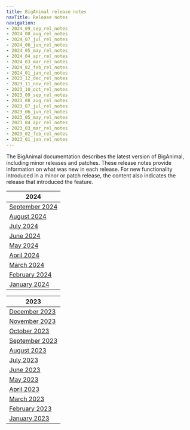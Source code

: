 ```yaml
---
title: BigAnimal release notes
navTitle: Release notes
navigation:
- 2024_09_sep_rel_notes
- 2024_08_aug_rel_notes
- 2024_07_jul_rel_notes
- 2024_06_jun_rel_notes
- 2024_05_may_rel_notes
- 2024_04_apr_rel_notes
- 2024_03_mar_rel_notes
- 2024_02_feb_rel_notes
- 2024_01_jan_rel_notes
- 2023_12_dec_rel_notes
- 2023_11_nov_rel_notes
- 2023_10_oct_rel_notes
- 2023_09_sep_rel_notes
- 2023_08_aug_rel_notes
- 2023_07_jul_rel_notes
- 2023_06_jun_rel_notes
- 2023_05_may_rel_notes
- 2023_04_apr_rel_notes
- 2023_03_mar_rel_notes
- 2023_02_feb_rel_notes
- 2023_01_jan_rel_notes
---
```


The BigAnimal documentation describes the latest version of BigAnimal, including minor releases and patches. These release notes provide information on what was new in each release. For new functionality introduced in a minor or patch release, the content also indicates the release that introduced the feature.

| 2024                                |
|--------------------------------------|
| [September 2024](2024_09_sep_rel_notes)     |
| [August 2024](2024_08_aug_rel_notes)     |
| [July 2024](2024_07_jul_rel_notes)     |
| [June 2024](2024_06_jun_rel_notes)     |
| [May 2024](2024_05_may_rel_notes)     |
| [April 2024](2024_04_apr_rel_notes)     |
| [March 2024](2024_03_mar_rel_notes)     |
| [February 2024](2024_02_feb_rel_notes)  |
| [January 2024](2024_01_jan_rel_notes)   |

| 2023                                |
|--------------------------------------|
| [December 2023](2023_12_dec_rel_notes) |
| [November 2023](2023_11_nov_rel_notes) |
| [October 2023](2023_10_oct_rel_notes)  |
| [September 2023](2023_09_sep_rel_notes)|
| [August 2023](2023_08_aug_rel_notes)   |
| [July 2023](2023_07_jul_rel_notes)     |
| [June 2023](2023_06_jun_rel_notes)     |
| [May 2023](2023_05_may_rel_notes)      |
| [April 2023](2023_04_apr_rel_notes)    |
| [March 2023](2023_03_mar_rel_notes)    |
| [February 2023](2023_02_feb_rel_notes) |
| [January 2023](2023_01_jan_rel_notes)  |
